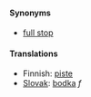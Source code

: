 ====Synonyms====
*[[full stop]]

====Translations====

*Finnish: [[piste]]
*[[Slovak]]: [[bodka]] ''f''

{{msg:Punctuation}}